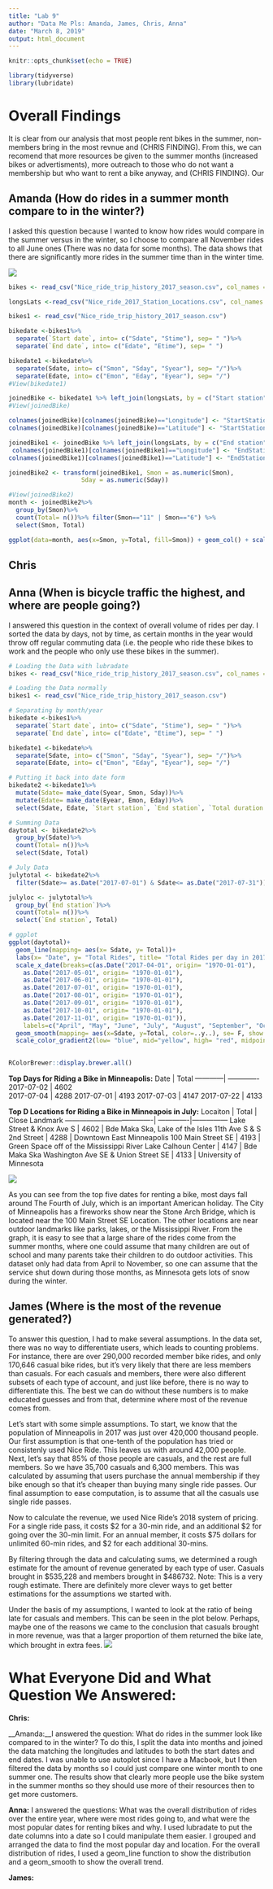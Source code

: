 ---
title: "Lab 9"
author: "Data Me Pls: Amanda, James, Chris, Anna"
date: "March 8, 2019"
output: html_document
---

```{r setup, include=FALSE}
knitr::opts_chunk$set(echo = TRUE)
```

```{r eval= FALSE}
library(tidyverse)
library(lubridate)
```

# Overall Findings
It is clear from our analysis that most people rent bikes in the summer, non-members bring in the most revnue and (CHRIS FINDING). From this, we can recomend that more resources be given to the summer months (increased bikes or advertisments), more outreach to those who do not want a membership but who want to rent a bike anyway, and (CHRIS FINDING). Our  

## Amanda (How do rides in a summer month compare to in the winter?)

I asked this question because I wanted to know how rides would compare in the summer versus in the winter, so I choose to compare all November rides to all June ones (There was no data for some months). The data shows that there are significantly more rides in the summer time than in the winter time.

![](Plots/AmandaRide.png)
```{r eval= FALSE}
bikes <- read_csv("Nice_ride_trip_history_2017_season.csv", col_names = TRUE, col_types= cols(`Start date`= col_datetime(format="%m/%d/%Y %H:%M"), `End date`= col_datetime(format="%m/%d/%Y %H:%M")))

longsLats <-read_csv("Nice_ride_2017_Station_Locations.csv", col_names = TRUE)

bikes1 <- read_csv("Nice_ride_trip_history_2017_season.csv")

bikedate <-bikes1%>%
  separate(`Start date`, into= c("Sdate", "Stime"), sep= " ")%>%
  separate(`End date`, into= c("Edate", "Etime"), sep= " ")

bikedate1 <-bikedate%>%
  separate(Sdate, into= c("Smon", "Sday", "Syear"), sep= "/")%>%
  separate(Edate, into= c("Emon", "Eday", "Eyear"), sep= "/")
#View(bikedate1)

joinedBike <- bikedate1 %>% left_join(longsLats, by = c("Start station" = "Name"))
#View(joinedBike)

colnames(joinedBike)[colnames(joinedBike)=="Longitude"] <- "StartStationLongitude"
colnames(joinedBike)[colnames(joinedBike)=="Latitude"] <- "StartStationLatitude"

joinedBike1 <- joinedBike %>% left_join(longsLats, by = c("End station" = "Name"))
 colnames(joinedBike1)[colnames(joinedBike1)=="Longitude"] <- "EndStationLongitude"
colnames(joinedBike1)[colnames(joinedBike1)=="Latitude"] <- "EndStationLatitude" 

joinedBike2 <- transform(joinedBike1, Smon = as.numeric(Smon), 
                    Sday = as.numeric(Sday))

#View(joinedBike2)
month <- joinedBike2%>%
  group_by(Smon)%>%
  count(Total= n())%>% filter(Smon=="11" | Smon=="6") %>%
  select(Smon, Total)

ggplot(data=month, aes(x=Smon, y=Total, fill=Smon)) + geom_col() + scale_x_discrete(limits = c("June", "November")) + labs(x="Months", y="Total Rides", title="Total Rides in June versus in November")  + theme(legend.position = "none")

```


## Chris

## Anna (When is bicycle traffic the highest, and where are people going?)
I answered this question in the context of overall volume of rides per day. I sorted the data by days, not by time, as certain months in the year would throw off regular commuting data (i.e. the people who ride these bikes to work and the people who only use these bikes in the summer). 

```{r, eval= FALSE}
# Loading the Data with lubradate
bikes <- read_csv("Nice_ride_trip_history_2017_season.csv", col_names = TRUE, col_types= cols(`Start date`= col_datetime(format="%m/%d/%Y %H:%M"), `End date`= col_datetime(format="%m/%d/%Y %H:%M")))

# Loading the Data normally
bikes1 <- read_csv("Nice_ride_trip_history_2017_season.csv")

# Separating by month/year
bikedate <-bikes1%>%
  separate(`Start date`, into= c("Sdate", "Stime"), sep= " ")%>%
  separate(`End date`, into= c("Edate", "Etime"), sep= " ")

bikedate1 <-bikedate%>%
  separate(Sdate, into= c("Smon", "Sday", "Syear"), sep= "/")%>%
  separate(Edate, into= c("Emon", "Eday", "Eyear"), sep= "/")

# Putting it back into date form
bikedate2 <-bikedate1%>%
  mutate(Sdate= make_date(Syear, Smon, Sday))%>%
  mutate(Edate= make_date(Eyear, Emon, Eday))%>%
  select(Sdate, Edate, `Start station`, `End station`, `Total duration (Seconds)`)

# Summing Data
daytotal <- bikedate2%>%
  group_by(Sdate)%>%
  count(Total= n())%>%
  select(Sdate, Total)

# July Data
julytotal <- bikedate2%>%
  filter(Sdate>= as.Date("2017-07-01") & Sdate<= as.Date("2017-07-31"))

julyloc <- julytotal%>%
  group_by(`End station`)%>%
  count(Total= n())%>%
  select(`End station`, Total)

# ggplot
ggplot(daytotal)+
  geom_line(mapping= aes(x= Sdate, y= Total))+
  labs(x= "Date", y= "Total Rides", title= "Total Rides per day in 2017")+
  scale_x_date(breaks=c(as.Date("2017-04-01", origin= "1970-01-01"),
    as.Date("2017-05-01", origin= "1970-01-01"),
    as.Date("2017-06-01", origin= "1970-01-01"),
    as.Date("2017-07-01", origin= "1970-01-01"),
    as.Date("2017-08-01", origin= "1970-01-01"),
    as.Date("2017-09-01", origin= "1970-01-01"),
    as.Date("2017-10-01", origin= "1970-01-01"),
    as.Date("2017-11-01", origin= "1970-01-01")),
    labels=c("April", "May", "June", "July", "August", "September", "October", "November"))+
  geom_smooth(mapping= aes(x=Sdate, y=Total, color=..y..), se= F, show.legend= F)+
  scale_color_gradient2(low= "blue", mid="yellow", high= "red", midpoint= median(daytotal$Total))
  

RColorBrewer::display.brewer.all()

```
__Top Days for Riding a Bike in Minneapolis:__
Date        | Total 
------------| ------------- 
2017-07-02  | 4602       
2017-07-04  | 4288
2017-07-01  | 4193
2017-07-03  | 4147
2017-07-22  | 4133

__Top D Locations for Riding a Bike in Minneapois in July:__
Locaiton                             | Total        | Close Landmark
-------------------------------------| -------------|---------------
Lake Street & Knox Ave S             | 4602         | Bde Maka Ska, Lake of the Isles
11th Ave S & S 2nd Street            | 4288         | Downtown East Minneapolis
100 Main Street SE                   | 4193         | Green Space off of the Mississippi River
Lake Calhoun Center                  | 4147         | Bde Maka Ska
Washington Ave SE & Union Street SE  | 4133         | University of Minnesota

![](Plots/Anna's Plot.png)

As you can see from the top five dates for renting a bike, most days fall around The Fourth of July, which is an important American holiday. The City of Minneapolis has a fireworks show near the Stone Arch Bridge, which is located near the 100 Main Street SE Location. The other locations are near outdoor landmarks like parks, lakes, or the Mississippi River. From the graph, it is easy to see that a large share of the rides come from the summer months, where one could assume that many children are out of school and many parents take their children to do outdoor activities. This dataset only had data from April to November, so one can assume that the service shut down during those months, as Minnesota gets lots of snow during the winter. 

## James (Where is the most of the revenue generated?)
To answer this question, I had to make several assumptions. In the data set, there was no way to differentiate users, which leads to counting problems. For instance, there are over 290,000 recorded member bike rides, and only 170,646 casual bike rides, but it's very likely that there are less members than casuals. For each casuals and members, there were also different subsets of each type of account, and just like before, there is no way to differentiate this. The best we can do without these numbers is to make educated guesses and from that, determine where most of the revenue comes from. 

Let's start with some simple assumptions. To start, we know that the population of Minneapolis in 2017 was just over 420,000 thousand people. Our first assumption is that one-tenth of the population has tried or consistenly used Nice Ride. This leaves us with around 42,000 people. Next, let's say that 85% of those people are casuals, and the rest are full members. So we have 35,700 casuals and 6,300 members. This was calculated by assuming that users purchase the annual membership if they bike enough so that it's cheaper than buying many single ride passes. Our final assumption to ease computation, is to assume that all the casuals use single ride passes. 

Now to calculate the revenue, we used Nice Ride's 2018 system of pricing. For a single ride pass, it costs $2 for a 30-min ride, and an additional $2 for going over the 30-min limit. For an annual member, it costs $75 dollars for unlimited 60-min rides, and $2 for each additional 30-mins.  

By filtering through the data and calculating sums, we determined a rough estimate for the amount of revenue generated by each type of user. Casuals brought in $535,228 and members brought in $486732. Note: This is a very rough estimate. There are definitely more clever ways to get better estimations for the assumptions we started with. 

Under the basis of my assumptions, I wanted to look at the ratio of being late for casuals and members. This can be seen in the plot below. Perhaps, maybe one of the reasons we came to the conclusion that casuals brought in more revenue, was that a larger proportion of them returned the bike late, which brought in extra fees. 
![](Plots/james_rev.png)


# What Everyone Did and What Question We Answered:
__Chris:__

__Amanda:__I answered the question: What do rides in the summer look like compared to in the winter? To do this, I split the data into months and joined the data matching the longitudes and latitudes to both the start dates and end dates. I was unable to use autoplot since I have a Macbook, but I then filtered the data by months so I could just compare one winter month to one summer one. The results show that clearly more people use the bike system in the summer months so they should use more of their resources then to get more customers.

__Anna:__ I answered the questions: What was the overall distribution of rides over the entire year, where were most rides going to, and what were the most popular dates for renting bikes and why. I used lubradate to put the date columns into a date so I could manipulate them easier. I grouped and arranged the data to find the most popular day and location. For the overall distribution of rides, I used a geom_line function to show the distribution and a geom_smooth to show the overall trend. 

__James:__

